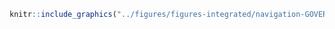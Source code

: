 <!-- #### Navigation - Gouvernement / recherche {-} -->


<!-- -------------------------------------------------- -->

```r
knitr::include_graphics("../figures/figures-integrated/navigation-GOVERNMENT.RESEARCH.png")
```

<br>
